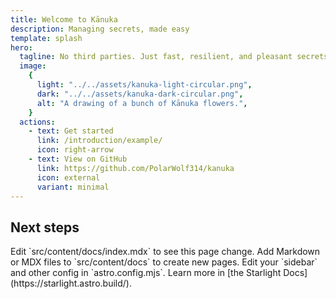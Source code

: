 ```yaml
---
title: Welcome to Kānuka
description: Managing secrets, made easy
template: splash
hero:
  tagline: No third parties. Just fast, resilient, and pleasant secrets management.
  image:
    {
      light: "../../assets/kanuka-light-circular.png",
      dark: "../../assets/kanuka-dark-circular.png",
      alt: "A drawing of a bunch of Kānuka flowers.",
    }
  actions:
    - text: Get started
      link: /introduction/example/
      icon: right-arrow
    - text: View on GitHub
      link: https://github.com/PolarWolf314/kanuka
      icon: external
      variant: minimal
---
```



## Next steps

<CardGrid stagger>
  <Card title="Update content" icon="pencil">
    Edit `src/content/docs/index.mdx` to see this page change.
  </Card>
  <Card title="Add new content" icon="add-document">
    Add Markdown or MDX files to `src/content/docs` to create new pages.
  </Card>
  <Card title="Configure your site" icon="setting">
    Edit your `sidebar` and other config in `astro.config.mjs`.
  </Card>
  <Card title="Read the docs" icon="open-book">
    Learn more in [the Starlight Docs](https://starlight.astro.build/).
  </Card>
</CardGrid>
